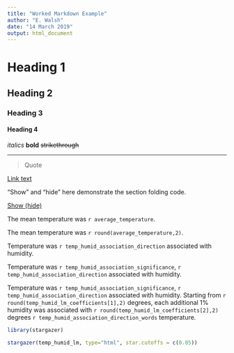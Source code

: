 ```yaml
---
title: "Worked Markdown Example"
author: "E. Walsh"
date: "14 March 2019"
output: html_document
---
```


<script type="text/javascript" language="JavaScript"><!--
function HideContent(d) {
document.getElementById(d).style.display = "none";
}
function ShowContent(d) {
document.getElementById(d).style.display = "block";
}
function ReverseDisplay(d) {
if(document.getElementById(d).style.display == "none") { document.getElementById(d).style.display = "block"; }
else { document.getElementById(d).style.display = "none"; }
}
//--></script>



<!--Comment-->

# Heading 1
## Heading 2
### Heading 3
#### Heading 4

*italics*
**bold**
~~strikethrough~~

---

> Quote

[Link text](http://www.negaleg.com)


"Show" and "hide" here demonstrate the section folding code.

<a href="javascript:ShowContent('NAME')">Show </a>
<a href="javascript:HideContent('NAME')"> (hide)</a>
<div id="NAME" style="display:none;">

```r

# Remember when loading data, when you knit it considers the location of the markdown file the working directory.
# Loading datasets will throw an error and prevent compilation if the file it refers to cannot be found.

sensornet_dat<-read.csv("sensornet-01__16_1_2019.csv")     


# Variable specification for in-text reporting
average_temperature<-mean(sensornet_dat$temperature)

temp_humid_lm<-lm(temperature ~ humidity, data=sensornet_dat)

# Pull out the coefficients from the model. The second one will be the slope.
temp_humid_lm_coefficients<-coef(temp_humid_lm)

# Pull out the p values from the model. The second one will be the slope.
temp_humid_lm_pvalues<-summary(temp_humid_lm)$coefficients[,4]

# Is the association positive or negative? Test if the slope is above or below 0.

if(temp_humid_lm_coefficients[2]<0){temp_humid_association_direction<-"negatively"} else
                                   {temp_humid_association_direction<-"positively"} 

# Addition:
      # As Nic noted, a third possibility is if there is no slope at all...
      if(temp_humid_lm_coefficients[2]==0){temp_humid_association_direction<-"not"} 


# Is the association statistically significant?
if(temp_humid_lm_pvalues[2]<0.05){temp_humid_association_significance<-"significantly"} else
                                 {temp_humid_association_significance<-"not significantly"} 


# Add in synonyms!
if(temp_humid_lm_coefficients[2]<0){temp_humid_association_direction_words<-"lower"} else
                                   {temp_humid_association_direction_words<-"higher"} 

```



<a href="javascript:HideContent('NAME')">Hide</a>
</div>


The mean temperature was `r average_temperature`.


The mean temperature was `r round(average_temperature,2)`.


Temperature was `r temp_humid_association_direction` associated with humidity.


Temperature was `r temp_humid_association_significance`, `r temp_humid_association_direction` associated with humidity.


Temperature was `r temp_humid_association_significance`, `r temp_humid_association_direction` associated with humidity. Starting from `r round(temp_humid_lm_coefficients[1],2)` degrees, each additional 1% humidity was associated with `r round(temp_humid_lm_coefficients[2],2)` degrees `r temp_humid_association_direction_words` temperature.



``` r
library(stargazer)

stargazer(temp_humid_lm, type="html", star.cutoffs = c(0.05))

```


